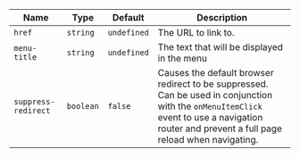 
  | Name | Type | Default | Description |
| --- | --- | --- | --- |
| `href` | `string` | `undefined` | The URL to link to. |
| `menu-title` | `string` | `undefined` | The text that will be displayed in the menu |
| `suppress-redirect` | `boolean` | `false` | Causes the default browser redirect to be suppressed. Can be used in conjunction with the `onMenuItemClick` event to use a navigation router and prevent a full page reload when navigating. |


